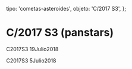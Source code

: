 
  tipo: 'cometas-asteroides',
  objeto: 'C/2017 S3',
};

# C/2017 S3 (panstars)

<Imagen
  src="registro/c2017-s3_20180719_c2017s3_20180719_i88.png"
  fecha="20180719"
/>

<Imagen
  src="registro/c2017-s3_20180719_c2017s3_20180719_i88.jpg"
  fecha="20180719"
/>

C2017S3 19Julio2018

<Imagen
  src="registro/c2017-s3_20180705_c2017s3_20180705_i88.png"
  fecha="20180705"
/>

C2017S3 5Julio2018